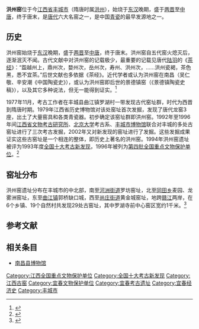 {{coord|28|16|06|N|115|47|34|E|display=title|scale:10000}}<!-- 罗湖村寺前坐标 -->
{{文物保护单位
| 级别 = 全国
| 名称 = 洪州窑遗址
| 图片 = 
| 所在 = [[江西省|江西省]][[丰城市|丰城市]]
| 分类 = 古遗址
| 时代 = [[东晋|东晋]]－[[唐朝|唐]]
| 编号 = [[第四批全国重点文物保护单位|第四批]]第42项
| 登录 = 1996年11月20日
}}

'''洪州窑'''位于今[[江西省|江西省]][[丰城市|丰城市]]（隋唐时属[[洪州|洪州]]），始烧于[[东汉|东汉]]晚期，盛于[[两晋|两晋]]至[[中唐|中唐]]，终于唐末，是[[唐代|唐代]]六大名窑之一，是中国[[青瓷|青瓷]]的最早发源地之一。

== 历史 ==
洪州窑始烧于[[东汉|东汉]]晚期，盛于[[两晋|两晋]]至[[中唐|中唐]]，终于唐末。洪州窑自五代窑火熄灭后，逐渐泯灭不闻。古代文献中对洪州窑的记载极少，最重要的记载见唐代[[陆羽|陆羽]]的《[[茶经|茶经]]》：“盌越州上，鼎州次，婺州次，岳州次，寿州、洪州次，……洪州瓷褐，茶色黑，悉不宜茶。”后世文献也多依据《茶经》。近代学者或认为洪州窑在南昌（吴仁敬、辛安潮《中国陶瓷史》），或认为洪州窑即后世的景德镇窑（《景德镇陶瓷史稿》），以及其它多种说法，但无一能得到证实。<ref>{{Cite book |title=洪州窑 |author=张文江 |publisher=文汇出版社 |year=2002 |isbn=9787805318790 |pages=9-10 }}</ref>

1977年11月，考古工作者在丰城县曲江镇罗湖村一带发现古代窑址群，时代为西晋到隋唐时期。1979年江西省历史博物馆对该处窑址首次发掘，发现了唐代龙窑3座，出土了大量窑具和各类青瓷器。初步确定该窑址群即洪州窑。1992年至1996年间[[江西省文物考古研究所|江西省文物考古研究所]]、[[北京大学|北京大学]]考古系、[[丰城市博物馆|丰城市博物馆]]联合对丰城的多处古窑址进行了三次考古发掘，2002年又对新发现的窑址进行了发掘。这些发掘成果证实这些古窑址是一个相连的整体，即历史上著名的洪州窑。1994年洪州窑遗址被评为1993年度[[全国十大考古新发现|全国十大考古新发现]]，1996年被列为[[第四批全国重点文物保护单位|第四批全国重点文物保护单位]]。<ref>{{Cite book |title=全国重点文物保护单位·第一至第五批·第Ⅱ卷 |publisher=文物出版社 |year=2004 |isbn=7-5010-1525-2 |pages=259 }}</ref>

== 窑址分布 ==
洪州窑遗址分布在丰城市的中北部，南至[[河洲街道|河洲街道]]罗坊窑址，北至[[同田乡|同田乡]]麦园、龙雾洲窑址，东至[[曲江镇|曲江镇]]郭桥缺口城，西至[[尚庄街道|尚庄街道]]黄金城窑址，地跨[[赣江|赣江]]两岸，在6个乡镇、19个自然村共发现29处古窑址，其中罗湖寺前中心窑区宽约1千米。<ref>{{Cite book |title=手铲下的文明——江西重大考古发现 |publisher=江西人民出版社 |year=2004 |isbn=7-210-02912-5 |pages=348-367 }}</ref>

{{Gallery
|title=
|footer=
|width=300
|height=
|lines=1
|File:Jiangxi Sheng Bowuguan 20120627-20.jpg|青瓷猪圈，西晋，瑞昌码头晋墓出土
|File:Jiangxi Sheng Bowuguan 20120627-51.jpg|青瓷四系羊尊，西晋，1974年湖口县江桥公社出土
|File:Jiangxi Sheng Bowuguan 20120627-52.jpg|青瓷点彩鹰首壶，西晋，1976年南昌市绳金塔出土
|File:Jiangxi Sheng Bowuguan 20120627-53.jpg|青瓷厕所，西晋，永修县出土。
|File:Jiangxi Sheng Bowuguan 20120627-54.jpg|青瓷虎子，西晋，1977年南昌市出土
|File:Jiangxi Sheng Bowuguan 20120627-56.jpg|青瓷灶，南朝，1975年安远县出土
}}
==参考文献==
{{wikisource|茶經}}
{{commonscat|Hongzhou Kiln}}
{{reflist}}

==相关条目==
*[[南昌县博物馆|南昌县博物馆]]

{{江西全国重点文物保护单位}}
{{中国古代瓷窑}}
{{DEFAULTSORT:Hong}}
[[Category:江西全国重点文物保护单位|Category:江西全国重点文物保护单位]]
[[Category:全国十大考古新发现|Category:全国十大考古新发现]]
[[Category:江西古窑|Category:江西古窑]]
[[Category:宜春文物保护单位|Category:宜春文物保护单位]]
[[Category:宜春考古遗址|Category:宜春考古遗址]]
[[Category:宜春经济史|Category:宜春经济史]]
[[Category:丰城市|Category:丰城市]]
